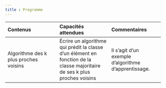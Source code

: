 ```yaml
---
title : Programme
---
```


|Contenus |Capacités attendues| Commentaires|
| :---| :---| :---|
|Algorithme des k plus proches voisins|Écrire un algorithme qui prédit la classe d’un élément en fonction de la classe majoritaire de ses k plus proches voisins | Il s’agit d’un exemple d’algorithme d’apprentissage.|
